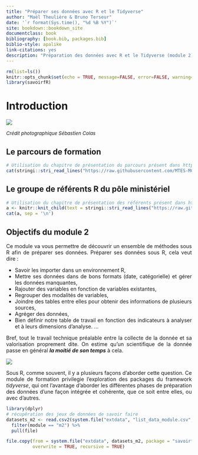 ```yaml
--- 
title: "Préparer ses données avec R et le Tidyverse"
author: "Maël Theulière & Bruno Terseur"
date: '`r format(Sys.time(), "%d %B %Y")`'
site: bookdown::bookdown_site
documentclass: book
bibliography: [book.bib, packages.bib]
biblio-style: apalike
link-citations: yes
description: "Préparation des données avec R et le Tidyverse (module 2)"
---
```


<style> 
  body {text-align: justify;}
</style>

```r
rm(list=ls())
knitr::opts_chunk$set(echo = TRUE, message=FALSE, error=FALSE, warning=FALSE, fig.width=6, fig.height=6)
library(savoirfR)
```

# Introduction

![](images/cover.jpg)

<font size="2"> 
*Crédit photographique Sébastien Colas*
</font> 

## Le parcours de formation

```r
# Utilisation du chapitre de présentation du parcours présent dans https://github.com/MTES-MCT/parcours-r
cat(stringi::stri_read_lines("https://raw.githubusercontent.com/MTES-MCT/parcours-r/master/parties_communes/le_parcours_R.Rmd", encoding = "UTF-8"), sep = "\n")
```


## Le groupe de référents R du pôle ministériel

```r
# Utilisation du chapitre de présentation des référents présent dans https://github.com/MTES-MCT/parcours-r
a <- knitr::knit_child(text = stringi::stri_read_lines("https://raw.githubusercontent.com/MTES-MCT/parcours-r/master/parties_communes/les_referents_R.Rmd", encoding = "UTF-8"), quiet = TRUE)
cat(a, sep = '\n')
```


## Objectifs du module 2

Ce module va vous permettre de découvrir un ensemble de méthodes sous R afin de préparer ses données. 
Préparer ses données sous R, cela veut dire : 

- Savoir les importer dans un environnement R,
- Mettre ses données dans de bons formats (date, catégorielle) et gérer les données manquantes,
- Rajouter des variables en fonction de variables existantes,
- Regrouper des modalités de variables,
- Joindre des tables entre elles pour obtenir des informations de plusieurs sources,
- Agréger des données,
- Bien définir notre table de travail en fonction des indicateurs à analyser et à leurs dimensions d'analyse.
...

Bref, tout le travail technique préalable entre la collecte de la donnée et sa valorisation proprement dite.
On estime qu'un scientifique de la donnée passe en général ***la moitié de son temps*** à cela.

![](images/cover.png)

Sous R, comme souvent, il y a plusieurs façons d'aborder cette question. Ce module de formation privilegie l'exploration des packages du framework *tidyverse*, qui ont l'avantage d'aborder les différentes phases de préparation des données d'une façon intégrée et cohérente, que ce soit entre elles, ou avec d'autres.

```r
library(dplyr)
# récupération des jeux de données de savoir faire
datasets_m2 <- read.csv2(system.file("extdata", "list_data_module.csv", package = "savoirfR")) %>% 
  filter(module == "m2") %>% 
  pull(file)

file.copy(from = system.file("extdata", datasets_m2, package = "savoirfR"), to = "extdata", 
          overwrite = TRUE, recursive = TRUE)

```

